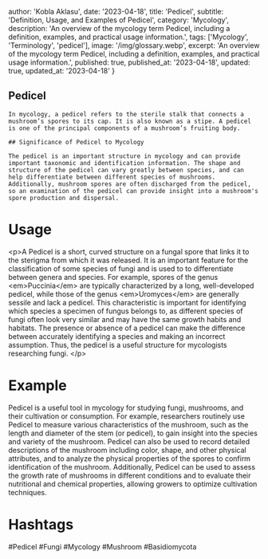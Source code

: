 
  author: 'Kobla Aklasu',
  date: '2023-04-18',
  title: 'Pedicel',
  subtitle: 'Definition, Usage, and Examples of Pedicel',
  category: 'Mycology',
  description: 'An overview of the mycology term Pedicel, including a definition, examples, and practical usage information.',
  tags: ['Mycology', 'Terminology', 'pedicel'],
  image: '/img/glossary.webp',
  excerpt: 'An overview of the mycology term Pedicel, including a definition, examples, and practical usage information.',
  published: true,
  published_at: '2023-04-18',
  updated: true,
  updated_at: '2023-04-18'
}




## Pedicel
    
    In mycology, a pedicel refers to the sterile stalk that connects a mushroom’s spores to its cap. It is also known as a stipe. A pedicel is one of the principal components of a mushroom’s fruiting body.
    
    ## Significance of Pedicel to Mycology
    
    The pedicel is an important structure in mycology and can provide important taxonomic and identification information. The shape and structure of the pedicel can vary greatly between species, and can help differentiate between different species of mushrooms. Additionally, mushroom spores are often discharged from the pedicel, so an examination of the pedicel can provide insight into a mushroom's spore production and dispersal.

# Usage

&lt;p&gt;A Pedicel is a short, curved structure on a fungal spore that links it to the sterigma from which it was released. It is an important feature for the classification of some species of fungi and is used to to differentiate between genera and species. For example, spores of the genus &lt;em&gt;Puccinia&lt;/em&gt; are typically characterized by a long, well-developed pedicel, while those of the genus &lt;em&gt;Uromyces&lt;/em&gt; are generally sessile and lack a pedicel. This characteristic is important for identifying which species a specimen of fungus belongs to, as different species of fungi often look very similar and may have the same growth habits and habitats. The presence or absence of a pedicel can make the difference between accurately identifying a species and making an incorrect assumption. Thus, the pedicel is a useful structure for mycologists researching fungi. &lt;/p&gt;

# Example

Pedicel is a useful tool in mycology for studying fungi, mushrooms, and their cultivation or consumption. For example, researchers routinely use Pedicel to measure various characteristics of the mushroom, such as the length and diameter of the stem (or pedicel), to gain insight into the species and variety of the mushroom. Pedicel can also be used to record detailed descriptions of the mushroom including color, shape, and other physical attributes, and to analyze the physical properties of the spores to confirm identification of the mushroom. Additionally, Pedicel can be used to assess the growth rate of mushrooms in different conditions and to evaluate their nutritional and chemical properties, allowing growers to optimize cultivation techniques.

# Hashtags

#Pedicel #Fungi #Mycology #Mushroom #Basidiomycota

